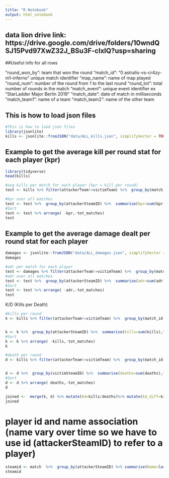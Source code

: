 ```yaml
---
title: "R Notebook"
output: html_notebook
---
```


## data lion drive link: https://drive.google.com/drive/folders/10wndQSJ15Pvd97XwZ32J_BSu3F-clxIQ?usp=sharing


##Useful info for all rows

"round_won_by": team that won the round
 "match_id": "0 astralis-vs-cr4zy-m1-inferno" unique match identifier
"map_name": name of map played
 "round_num": number of the round from 1 to the last round
"round_tot": total number of rounds in the match
"match_event": unique event identifier ex "StarLadder Major Berlin 2019"
"match_date": date of match in milliseconds
"match_team1": name of a team
"match_team2": name of the other team


## This is how to load json files

```r
#This is how to load json files 
library(jsonlite)
kills <- jsonlite::fromJSON("data/ALL_kills.json", simplifyVector = TRUE)
```

## Example to get the average kill per round stat for each player (kpr)
```r
library(tidyverse)
head(kills)

#avg kills per match for each player (kpr = kill per round)
test <- kills %>% filter(attackerTeam!=victimTeam) %>%  group_by(match_id,attackerSteamID) %>% summarise(kpr=n()/last(round_tot),Name=last(attackerName))

#kpr over all matches
test <- test %>%  group_by(attackerSteamID) %>%  summarise(kpr=sum(kpr)/n(),tot_matches=n(),name=first(Name))
#Sort
test <- test %>% arrange( -kpr,-tot_matches)
test
```

## Example to get the average damage dealt per round stat for each player
```r
damages <- jsonlite::fromJSON("data/ALL_damages.json", simplifyVector = TRUE)
damages

#adr per match for each player
test <- damages %>% filter(attackerTeam!=victimTeam) %>%  group_by(match_id,attackerSteamID) %>% summarise(adr=sum(hpDamage)/last(round_tot),Name=last(attackerName))
#adr over all matches
test <- test %>%  group_by(attackerSteamID) %>%  summarise(adr=sum(adr)/n(),tot_matches=n(),name=first(Name))
#Sort
test <- test %>% arrange( -adr,-tot_matches)
test
```
K/D (Kills per Death)
```r
#kills per round
k <- kills %>% filter(attackerTeam!=victimTeam) %>%  group_by(match_id,attackerSteamID) %>% summarise(kills=n(),Name=last(attackerName))


k <- k %>%  group_by(attackerSteamID) %>%  summarise(kills=sum(kills),tot_matches=n(),name=first(Name))
#Sort
k <- k %>% arrange( -kills,-tot_matches)
k

#death per round
d <- kills %>% filter(attackerTeam!=victimTeam) %>%  group_by(match_id,victimSteamID) %>% summarise(deaths=n(),Name=last(victimName))


d <- d %>%  group_by(victimSteamID) %>%  summarise(deaths=sum(deaths),tot_matches=n(),name=first(Name))
#Sort
d <- d %>% arrange( deaths,-tot_matches)
d

joined <-  merge(k, d) %>% mutate(kd=kills/deaths)%>% mutate(kd_diff=kills-deaths) %>%  arrange( -kd,-tot_matches)
joined
```




# player id and name association (name vary over time so we have to use id (attackerSteamID) to refer to a player)
```r
steamid <- match  %>%  group_by(attackerSteamID) %>% summarise(Name=last(attackerName))
steamid
```


